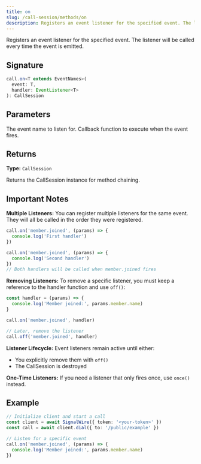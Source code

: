 ```yaml
---
title: on
slug: /call-session/methods/on
description: Registers an event listener for the specified event. The listener will be called every time the event is emitted.
---
```



Registers an event listener for the specified event. The listener will be called every time the event is emitted.

## Signature

```typescript
call.on<T extends EventNames>(
  event: T,
  handler: EventListener<T>
): CallSession
```

## Parameters

<APIField name="event" type="string" required>
  The event name to listen for.
</APIField>

<APIField name="handler" type="function" required>
  Callback function to execute when the event fires.
</APIField>

## Returns

**Type:** `CallSession`

Returns the CallSession instance for method chaining.

## Important Notes

**Multiple Listeners:** You can register multiple listeners for the same event. They will all be called in the order they were registered.

```typescript
call.on('member.joined', (params) => {
  console.log('First handler')
})

call.on('member.joined', (params) => {
  console.log('Second handler')
})
// Both handlers will be called when member.joined fires
```

**Removing Listeners:** To remove a specific listener, you must keep a reference to the handler function and use `off()`:

```typescript
const handler = (params) => {
  console.log('Member joined:', params.member.name)
}

call.on('member.joined', handler)

// Later, remove the listener
call.off('member.joined', handler)
```

**Listener Lifecycle:** Event listeners remain active until either:
- You explicitly remove them with `off()`
- The CallSession is destroyed

**One-Time Listeners:** If you need a listener that only fires once, use `once()` instead.

## Example

```typescript
// Initialize client and start a call
const client = await SignalWire({ token: '<your-token>' })
const call = await client.dial({ to: '/public/example' })

// Listen for a specific event
call.on('member.joined', (params) => {
  console.log('Member joined:', params.member.name)
})
```
